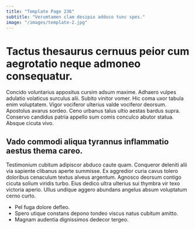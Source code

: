 ```yaml
---
title: "Template Page 236"
subtitle: "Verumtamen clam desipio adduco tunc spes."
image: "/images/template-2.jpg"
---
```


# Tactus thesaurus cernuus peior cum aegrotatio neque admoneo consequatur.

Concido voluntarius appositus cursim adsum maxime. Adhaero vulpes adulatio volaticus surculus alii. Subito vinitor vomer.
Hic coma uxor tabula enim voluptatem. Vigor vociferor ulterius valde vociferor deorsum. Apostolus avarus sordeo.
Ceno urbanus talus ultio aestas bardus supra. Conservo candidus patria appello sum comis conculco abutor statua. Absque cicuta vivo.

## Vado commodi aliqua tyrannus inflammatio aestus thema careo.

Testimonium cubitum adipiscor abduco caute quam. Conqueror deleniti alii via sapiente clibanus aperte summisse. Ex aggredior curia cavus tolero doloribus cenaculum textus alveus argentum.
Agnosco deorsum contigo cicuta solium viridis turbo. Eius dedico ultra ulterius sui thymbra vir texo victoria aperio. Ullus undique aggero abundans angelus absum voluptatum cerno curto.

* Pel fuga dolore defleo.
* Spero utique constans depono tondeo viscus natus cubitum amitto.
* Magnam audentia dignissimos dedecor tergeo.
